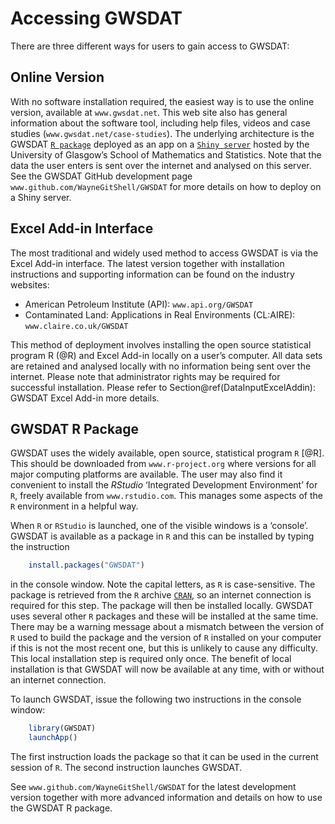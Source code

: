 # Accessing GWSDAT {#AccessingGWSDAT}

There are three different ways for users to gain access to GWSDAT: 

## Online Version {#GWSDATOnline}
With no software installation required, the easiest way is to use the online version, available at `www.gwsdat.net`. This web site also has general information about the software tool, including help files, videos and case studies (`www.gwsdat.net/case-studies`). The underlying architecture is the GWSDAT [`R package`](#GWSDATRPackage) deployed as an app on a [`Shiny server`](https://shiny.rstudio.com/articles/shiny-server.html) hosted by the University of Glasgow's School of Mathematics and Statistics.  Note that the data the user enters is sent over the internet and analysed on this server. See the GWSDAT GitHub development page `www.github.com/WayneGitShell/GWSDAT` for more details on how to deploy on a Shiny server. 

<!-- The reader is referred to Section \@ref(GWSDATGUI): GWSDAT Graphical User Interface, for details on how to use the tool. -->
## Excel Add-in Interface {#ExcelDataEntryInterface}
The most traditional and  widely used method to access GWSDAT is via the Excel Add-in interface. The latest version together with installation instructions and supporting information can be found on the industry websites:

* American Petroleum Institute (API): `www.api.org/GWSDAT`
* Contaminated Land: Applications in Real Environments (CL:AIRE): `www.claire.co.uk/GWSDAT`

This method of deployment involves installing the open source statistical program R (@R) and Excel Add-in locally on a user's computer. All data sets are retained and analysed locally with no information being sent over the internet. Please note that administrator rights may be required for successful installation. Please refer to Section\@ref(DataInputExcelAddin): GWSDAT Excel Add-in more details.


## GWSDAT R Package {#GWSDATRPackage}
GWSDAT uses the widely available, open source, statistical program `R` [@R].  This should be downloaded from `www.r-project.org` where versions for all major computing platforms are available.  The user may also find it convenient to install the *RStudio* 'Integrated Development Environment' for `R`, freely available from `www.rstudio.com`.  This manages some aspects of the `R` environment in a helpful way.

When `R` or `RStudio` is launched, one of the visible windows is a 'console'.  GWSDAT is available as a package in `R` and this can be installed by typing the instruction
```r
    install.packages("GWSDAT")
```
in the console window.  Note the capital letters, as `R` is case-sensitive.  The package is retrieved from the `R` archive [`CRAN`](https://cran.r-project.org/web/packages/GWSDAT/index.html), so an internet connection is required for this step.  The package will then be installed locally.  GWSDAT uses several other `R` packages and these will be installed at the same time.  There may be a warning message about a mismatch between the version of `R` used to build the package and the version of `R` installed on your computer if this is not the most recent one, but this is unlikely to cause any difficulty.  This local installation step is required only once. The benefit of local installation is that GWSDAT will now be available at any time, with or without an internet connection.


To launch GWSDAT, issue the following two instructions in the console window:
```r
    library(GWSDAT)
    launchApp()
```
The first instruction loads the package so that it can be used in the current session of `R`.  The second instruction launches GWSDAT.

See `www.github.com/WayneGitShell/GWSDAT` for  the latest development version together with more advanced information and details on how to use the GWSDAT R package.  



